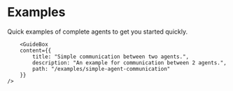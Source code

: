 # Examples

<div className="nx-text-fetch-content">
  Quick examples of complete agents to get you started quickly.
</div>



<Grid2>
    <GuideBox
        content={{
            title: "Roll of a dice service on DeltaV",
            description: "AN example for a dice roll service available on DeltaV.",
            path: "/examples/dice-roll"
        }}
    />

        <GuideBox
        content={{
            title: "Simple communication between two agents.",
            description: "An example for communication between 2 agents.",
            path: "/examples/simple-agent-communication"
        }}
    />

</Grid2>
<Grid2>
    <GuideBox
        content={{
            title: "Toss of a coin service on DeltaV.",
            description: "An example for a coin toss service available on DeltaV.",
            path: "/examples/coin-toss"
        }}
    />


</Grid2>
<div className="nx-mb-8"></div>
